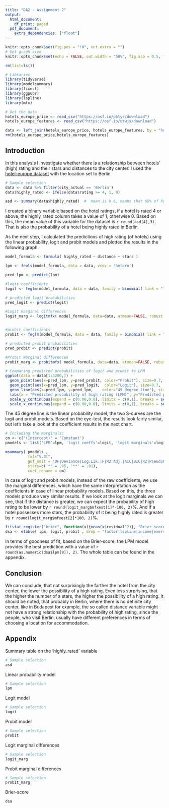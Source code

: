 ```yaml
---
title: "DA2 - Assignment 2"
output:
  html_document:
    df_print: paged
  pdf_document:
    extra_dependencies: ["float"]
---
```


```r
knitr::opts_chunk$set(fig.pos = "!H", out.extra = "")
# Set graph size
knitr::opts_chunk$set(echo = FALSE, out.width = "50%", fig.asp = 0.5, fig.width = 7, out.width = "90%" )

rm(list=ls())

# Libraries
library(tidyverse)
library(modelsummary)
library(fixest)
library(ggpubr)
library(lspline)
library(mfx)

# Get the data
hotels_europe_price <- read_csv("https://osf.io/p6tyr/download")
hotels_europe_features <- read_csv("https://osf.io/utwjs/download")

data <- left_join(hotels_europe_price, hotels_europe_features, by = "hotel_id")
rm(hotels_europe_price,hotels_europe_features)

```

## Introduction

In this analysis I investigate whether there is a relationship between hotels' (high) rating and their stars and distances to the city center. I used the [hotel-europe dataset](https://osf.io/p6tyr/) with the location set to Berlin. 


```r
# Sample selection
data <- data %>% filter(city_actual == 'Berlin')
data$highly_rated <- ifelse(data$rating >= 4, 1, 0)

asd <- summary(data$highly_rated)  #  mean is 0.6, means that 60% of hotels are highly rated
```

I created a binary variable based on the hotel ratings, if a hotel is rated 4 or above, the highly_rated column takes a value of 1, otherwise 0. Based on this, the mean value of this variable for the dataset is `r round(asd[4],3)`. That is also the probability of a hotel being highly rated in Berlin.

As the next step, I calculated the predictions of high rating (of hotels) using the linear probability, logit and probit models and plotted the results in the following graph.

```r
model_formula <- formula( highly_rated ~ distance + stars )

lpm <- feols(model_formula, data = data, vcov = 'hetero')

pred_lpm <- predict(lpm)

#logit coefficients
logit <- feglm(model_formula, data = data, family = binomial( link = "logit" ))

# predicted logit probabilities
pred_logit <- predict(logit)

#Logit marginal differences
logit_marg <- logitmfx( model_formula, data=data, atmean=FALSE, robust = T )


#probit coefficients
probit <- feglm(model_formula, data = data, family = binomial( link = "probit" ))

# predicted probit probabilities
pred_probit <- predict(probit)

#Probit marginal differences
probit_marg <- probitmfx( model_formula, data=data, atmean=FALSE, robust = T )

# Comparing predicted probabilities of logit and probit to LPM
ggplot(data = data[1:4200,]) +
  geom_point(aes(x=pred_lpm, y=pred_probit, color="Probit"), size=0.7,  shape=16) +
  geom_point(aes(x=pred_lpm, y=pred_logit,  color="Logit"), size=0.7,  shape=16) +
  geom_line(aes(x=pred_lpm, y=pred_lpm,    color="45 degree line"), size=0.7) +
  labs(x = "Predicted probability of high rating (LPM)", y="Predicted probability")+
  scale_y_continuous(expand = c(0.00,0.0), limits = c(0,1), breaks = seq(0,1,0.1)) +
  scale_x_continuous(expand = c(0.00,0.0), limits = c(0,1), breaks = seq(0,1,0.1))

```

The 45 degree line is the linear probability model, the two S-curves are the logit and probit models. Based on the eye-test, the results look fairly similar, but let's take a look at the coefficient results in the next chart. 

```r
# Including the marginals:
cm <- c('(Intercept)' = 'Constant')
pmodels <- list('LPM'=lpm, 'logit coeffs'=logit, 'logit marginals'=logit_marg, 'probit coeffs'=probit, 'probit marginals'=probit_marg)

msummary( pmodels ,
          fmt="%.3f",
          gof_omit = 'DF|Deviance|Log.Lik.|F|R2 Adj.|AIC|BIC|R2|PseudoR2',
          stars=c('*' = .05, '**' = .01),
          coef_rename = cm)

```
In case of logit and probit models, instead of the raw coefficients, we use the marginal differences, which have the same interpretation as the coefficients in case of linear probability models. 
Based on this, the three models produce very similar results.
If we look at the logit marginals we can see, that if the distance is greater, we can expect the probability of high rating to be lower by `r round(logit_marg$mfxest[1]*-100, 2)`%. And if a hotel possesses more stars, the probability of it being highly rated is greater by `r round(logit_marg$mfxest[2]*100, 2)`%.

```r
fitstat_register("brier", function(x){mean(x$residual^2)}, "Brier score")
dsa <- etable( lpm, logit, probit , drop = "factor|lspline|income|exerc",fitstat = ~ brier  )
```

In terms of goodness of fit, based on the Brier-score, the LPM model provides the best prediction with a value of `r round(as.numeric(dsa$lpm[9]), 2)`. The whole table can be found in the appendix.


## Conclusion

We can conclude, that not surprisingly the farther the hotel from the city center, the lower the possibility of a high rating. Even less surprising, that the higher the number of a stars, the higher the possibility of a high rating. It should be noted, that probably in Berlin, where there is no definite city center, like in Budapest for example, the so called distance variable might not have a strong relationship with the probability of high rating, since the people, who visit Berlin, usually have different preferences in terms of choosing a location for accommodation.

## Appendix

Summary table on the 'highly_rated' variable

```r
# Sample selection
asd
```
Linear probability model

```r
# Sample selection
lpm
```

Logit model

```r
# Sample selection
logit
```

Probit model

```r
# Sample selection
probit
```

Logit marginal differences 

```r
# Sample selection
logit_marg
```

Probit marginal differences 

```r
# Sample selection
probit_marg
```

Brier-score

```r
dsa
```








